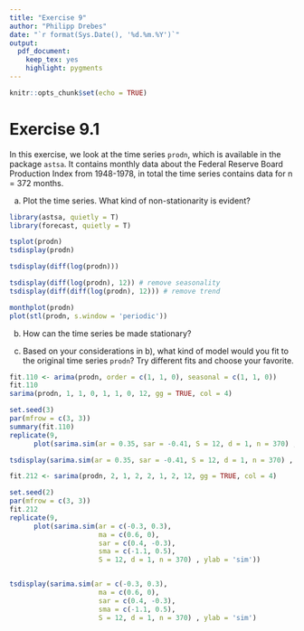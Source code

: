```yaml
---
title: "Exercise 9"
author: "Philipp Drebes"
date: "`r format(Sys.Date(), '%d.%m.%Y')`"
output:
  pdf_document: 
    keep_tex: yes
    highlight: pygments
---
```


```r
knitr::opts_chunk$set(echo = TRUE)
```

# Exercise 9.1

In this exercise, we look at the time series `prodn`, which is available in the package `astsa`. It contains monthly data about the Federal Reserve Board Production Index from 1948-1978, in total the time series contains data for n = 372 months.

a)  Plot the time series. What kind of non-stationarity is evident?

```r
library(astsa, quietly = T)
library(forecast, quietly = T)

tsplot(prodn)
tsdisplay(prodn)
```

\textcolor{blue}{The ACF shows a slow decay, which implies that there is a trend. If there was also seasonality, the ACF would show an oscillatory behavior, which it does not.}

```r
tsdisplay(diff(log(prodn)))

tsdisplay(diff(log(prodn), 12)) # remove seasonality
tsdisplay(diff(diff(log(prodn), 12))) # remove trend

monthplot(prodn)
plot(stl(prodn, s.window = 'periodic'))
```

b)  How can the time series be made stationary?

\textcolor{blue}{By applying a $\text{SARIMA}(1,1,0)(1,1,0)^{12}$ model.}

c)  Based on your considerations in b), what kind of model would you fit to the original time series `prodn`? Try different fits and choose your favorite.

```r
fit.110 <- arima(prodn, order = c(1, 1, 0), seasonal = c(1, 1, 0))
fit.110
sarima(prodn, 1, 1, 0, 1, 1, 0, 12, gg = TRUE, col = 4)
```

```r
set.seed(3)
par(mfrow = c(3, 3))
summary(fit.110)
replicate(9, 
      plot(sarima.sim(ar = 0.35, sar = -0.41, S = 12, d = 1, n = 370) , ylab = 'sim'))

tsdisplay(sarima.sim(ar = 0.35, sar = -0.41, S = 12, d = 1, n = 370) , ylab = 'sim')
```

\textcolor{blue}{In most of the simulations, the ACF is clearly different to the original.}

```r
fit.212 <- sarima(prodn, 2, 1, 2, 2, 1, 2, 12, gg = TRUE, col = 4)
```

```r
set.seed(2)
par(mfrow = c(3, 3))
fit.212
replicate(9, 
      plot(sarima.sim(ar = c(-0.3, 0.3),
                      ma = c(0.6, 0),
                      sar = c(0.4, -0.3),
                      sma = c(-1.1, 0.5),
                      S = 12, d = 1, n = 370) , ylab = 'sim'))


tsdisplay(sarima.sim(ar = c(-0.3, 0.3),
                      ma = c(0.6, 0),
                      sar = c(0.4, -0.3),
                      sma = c(-1.1, 0.5),
                      S = 12, d = 1, n = 370) , ylab = 'sim')
```
